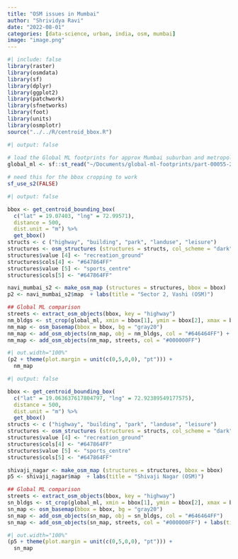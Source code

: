 ```yaml
---
title: "OSM issues in Mumbai"
author: "Shrividya Ravi"
date: "2022-08-01"
categories: [data-science, urban, india, osm, mumbai]
image: "image.png"
---
```


```r
#| include: false
library(raster)
library(osmdata)
library(sf)
library(dplyr)
library(ggplot2)
library(patchwork)
library(sfnetworks)
library(foot)
library(units)
library(osmplotr)
source("../../R/centroid_bbox.R")
```

```r
#| output: false
 
# load the Global ML footprints for approx Mumbai suburban and metropolitan region bbox
global_ml <- sf::st_read("~/Documents/global-ml-footprints/part-00055-2cb4a5ad-6652-48b0-a336-f09518f4c9e5.c000.geojson")

# need this for the bbox cropping to work
sf_use_s2(FALSE)
```


```r
#| output: false

bbox <- get_centroid_bounding_box(
  c("lat" = 19.07403, "lng" = 72.99571),
  distance = 500,
  dist.unit = "m") %>% 
  get_bbox()
structs <- c ("highway", "building", "park", "landuse", "leisure")
structures <- osm_structures (structures = structs, col_scheme = "dark")
structures$value [4] <- "recreation_ground"
structures$cols[4] <- "#647864FF"
structures$value [5] <- "sports_centre"
structures$cols[5] <- "#647864FF"

navi_mumbai_s2 <- make_osm_map (structures = structures, bbox = bbox)
p2 <- navi_mumbai_s2$map  + labs(title = "Sector 2, Vashi (OSM)")

## Global ML comparison
streets <- extract_osm_objects(bbox, key = "highway")
nm_bldgs <- st_crop(global_ml, xmin = bbox[1], ymin = bbox[2], xmax = bbox[3], ymax = bbox[4]) %>% st_cast("POLYGON")
nm_map <- osm_basemap(bbox = bbox, bg = "gray20")
nm_map <- add_osm_objects(nm_map, obj = nm_bldgs, col = "#646464FF") + labs(title = "Sector 2, Vashi (Global ML buildings)")
nm_map <- add_osm_objects(nm_map, streets, col = "#000000FF")
```

```r
#| out.width="100%"
(p2 + theme(plot.margin = unit(c(0,5,0,0), "pt"))) + 
  nm_map
```


```r
#| output: false

bbox <- get_centroid_bounding_box(
  c("lat" = 19.063637617804797, "lng" = 72.92389549177575),
  distance = 500,
  dist.unit = "m") %>% 
  get_bbox()
structs <- c ("highway", "building", "park", "landuse", "leisure")
structures <- osm_structures (structures = structs, col_scheme = "dark")
structures$value [4] <- "recreation_ground"
structures$cols[4] <- "#647864FF"
structures$value [5] <- "sports_centre"
structures$cols[5] <- "#647864FF"

shivaji_nagar <- make_osm_map (structures = structures, bbox = bbox)
p5 <- shivaji_nagar$map  + labs(title = "Shivaji Nagar (OSM)")

## Global ML comparison
streets <- extract_osm_objects(bbox, key = "highway")
sn_bldgs <- st_crop(global_ml, xmin = bbox[1], ymin = bbox[2], xmax = bbox[3], ymax = bbox[4]) %>% st_cast("POLYGON")
sn_map <- osm_basemap(bbox = bbox, bg = "gray20")
sn_map <- add_osm_objects(sn_map, obj = sn_bldgs, col = "#646464FF")
sn_map <- add_osm_objects(sn_map, streets, col = "#000000FF") + labs(title = "Shivaji Nagar (Global ML buildings)")

```

```r
#| out.width="100%"
(p5 + theme(plot.margin = unit(c(0,5,0,0), "pt"))) + 
  sn_map
```

